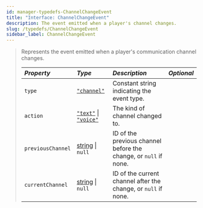 ```yaml
---
id: manager-typedefs-ChannelChangeEvent
title: "Interface: ChannelChangeEvent"
description: The event emitted when a player's channel changes.
slug: /typedefs/ChannelChangeEvent
sidebar_label: ChannelChangeEvent
---
```


> Represents the event emitted when a player's communication channel changes.
> 
> | <i className="fa-solid fa-hashtag"/> Property | <i className="fa-solid fa-font"/> Type                                                                                                                                                                          | <i className="fa-solid fa-list"/> Description                    | <i className="fa-solid fa-flask"/> Optional |
> |:--------------------------------------------- |:----------------------------------------------------------------------------------------------------------------------------------------------------------------------------------------------------------------|:---------------------------------------------------------------- |:-------------------------------------------:|
> | `type`                                        | [`"channel"`](https://developer.mozilla.org/en-US/docs/Web/JavaScript/Reference/Global_Objects/String)                                                                                                          | Constant string indicating the event type.                       | <i className="fa-solid fa-xmark"/>          |
> | `action`                                      | [`"text"`](https://developer.mozilla.org/en-US/docs/Web/JavaScript/Reference/Global_Objects/String) &#124; [`"voice"`](https://developer.mozilla.org/en-US/docs/Web/JavaScript/Reference/Global_Objects/String) | The kind of channel changed to.                                  | <i className="fa-solid fa-xmark"/>          |
> | `previousChannel`                             | [string](https://developer.mozilla.org/en-US/docs/Web/JavaScript/Reference/Global_Objects/String) &#124; `null`                                                                                                 | ID of the previous channel before the change, or `null` if none. | <i className="fa-solid fa-check"/>          |
> | `currentChannel`                              | [string](https://developer.mozilla.org/en-US/docs/Web/JavaScript/Reference/Global_Objects/String) &#124; `null`                                                                                                 | ID of the current channel after the change, or `null` if none.   | <i className="fa-solid fa-check"/>          |
